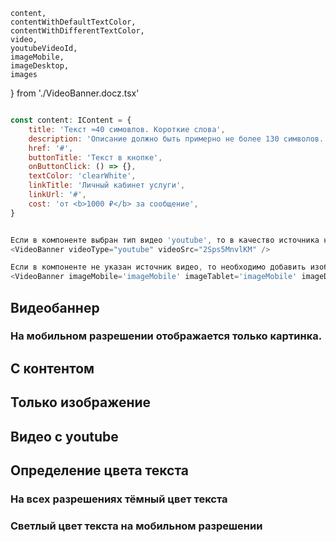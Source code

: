     content,
    contentWithDefaultTextColor,
    contentWithDifferentTextColor,
    video,
    youtubeVideoId,
    imageMobile,
    imageDesktop,
    images
} from './VideoBanner.docz.tsx'

```javascript collapse=Демо данные

const content: IContent = {
    title: 'Текст ≈40 симовлов. Короткие слова',
    description: 'Описание должно быть примерно не более 130 символов. Пишите содержательно, кратно и не будет проблем с текстовым контентом.',
    href: '#',
    buttonTitle: 'Текст в кнопке',
    onButtonClick: () => {},
    textColor: 'clearWhite',
    linkTitle: 'Личный кабинет услуги',
    linkUrl: '#',
    cost: 'oт <b>1000 ₽</b> за сообщение',
}

```

```javascript

Если в компоненте выбран тип видео 'youtube', то в качество источника необходимо указать id видео:
<VideoBanner videoType="youtube" videoSrc="2Sps5MnvlKM" />

Если в компоненте не указан источник видео, то необходимо добавить изображения для всех разрешений.
<VideoBanner imageMobile='imageMobile' imageTablet='imageMobile' imageDesktop='imageDesktop' imageDesktopWide='imageDesktop' />

```

## Видеобаннер

### На мобильном разрешении отображается только картинка.

<Playground>
    <ContentArea>
        <VideoBanner videoType="video" videoSrc={video} imageMobile={imageMobile} imageTablet={imageMobile} />
    </ContentArea>
</Playground>

## С контентом

<Playground>
    <ContentArea>
        <VideoBanner videoType="video" videoSrc={video} content={content} imageMobile={imageMobile} imageTablet={imageMobile} />
    </ContentArea>
</Playground>

## Только изображение

<Playground>
    <ContentArea>
        <VideoBanner imageMobile={imageMobile} imageTablet={imageMobile} imageDesktop={imageDesktop} imageDesktopWide={imageDesktop} content={content} />
        </ContentArea>
</Playground>

## Видео с youtube

<Playground>
    <ContentArea>
        <VideoBanner videoType="youtube" videoSrc={youtubeVideoId} imageMobile={imageMobile} imageTablet={imageMobile} />
    </ContentArea>
</Playground>

## Определение цвета текста

### На всех разрешениях тёмный цвет текста
<Playground>
    <ContentArea>
        <VideoBanner imageMobile={images.imageMobile} imageTablet={images.imageTablet} imageDesktop={images.imageDesktop} imageDesktopWide={images.imageDesktopWide} content={contentWithDefaultTextColor} />
        </ContentArea>
</Playground>

### Светлый цвет текста на мобильном разрешении
<Playground>
    <ContentArea>
        <VideoBanner imageMobile={imageMobile} imageTablet={images.imageTablet} imageDesktop={images.imageDesktop} imageDesktopWide={images.imageDesktopWide} content={contentWithDifferentTextColor} />
        </ContentArea>
</Playground>

